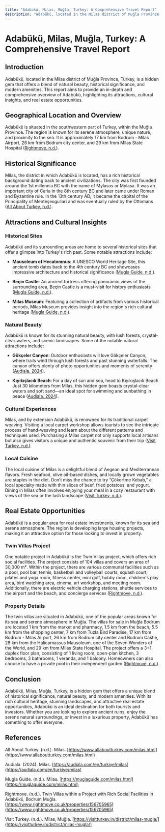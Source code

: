 ```yaml
---
title: "Adabükü, Milas, Muğla, Turkey: A Comprehensive Travel Report"
description: "Adabükü, located in the Milas district of Muğla Province, Turkey, is a hidden gem that offers a blend of natural beauty, historical significance, and modern amenities. "
---
```


# Adabükü, Milas, Muğla, Turkey: A Comprehensive Travel Report

## Introduction

Adabükü, located in the Milas district of Muğla Province, Turkey, is a hidden gem that offers a blend of natural beauty, historical significance, and modern amenities. This report aims to provide an in-depth and comprehensive overview of Adabükü, highlighting its attractions, cultural insights, and real estate opportunities.

## Geographical Location and Overview

Adabükü is situated in the southwestern part of Turkey, within the Muğla Province. The region is known for its serene atmosphere, unique nature, and proximity to the sea. It is approximately 17 km from Bodrum - Milas Airport, 26 km from Bodrum city center, and 29 km from Milas State Hospital ([Rightmove, n.d.](https://www.rightmove.co.uk/properties/156705965)).

## Historical Significance

Milas, the district in which Adabükü is located, has a rich historical background dating back to ancient civilizations. The city was first founded around the 1st millennia BC with the name of Mylasos or Mylasa. It was an important city of Caria in the 8th century BC and later came under Roman and Byzantine rule. In the 13th century AD, it became the capital of the Principality of Menteşeogullari and was eventually ruled by the Ottomans ([All About Turkey, n.d.](https://www.allaboutturkey.com/milas.html)).

## Attractions and Cultural Insights

### Historical Sites

Adabükü and its surrounding areas are home to several historical sites that offer a glimpse into Turkey's rich past. Some notable attractions include:

* **Mausoleum of Hecatomnus**: A UNESCO World Heritage Site, this ancient tomb dates back to the 4th century BC and showcases impressive architecture and historical significance ([Mugla Guide, n.d.](https://muglaguide.com/milas.html)).

* **Beçin Castle**: An ancient fortress offering panoramic views of the surrounding area, Beçin Castle is a must-visit for history enthusiasts ([Mugla Guide, n.d.](https://muglaguide.com/milas.html)).

* **Milas Museum**: Featuring a collection of artifacts from various historical periods, Milas Museum provides insight into the region's rich cultural heritage ([Mugla Guide, n.d.](https://muglaguide.com/milas.html)).

### Natural Beauty

Adabükü is known for its stunning natural beauty, with lush forests, crystal-clear waters, and scenic landscapes. Some of the notable natural attractions include:

* **Gökçeler Canyon**: Outdoor enthusiasts will love Gökçeler Canyon, where trails wind through lush forests and past stunning waterfalls. The canyon offers plenty of photo opportunities and moments of serenity ([Audiala, 2024](https://audiala.com/en/turkiye/milas)).

* **Kıyıkışlacık Beach**: For a day of sun and sea, head to Kıyıkışlacık Beach. Just 30 kilometers from Milas, this hidden gem boasts crystal-clear waters and soft sand—an ideal spot for swimming and sunbathing in peace ([Audiala, 2024](https://audiala.com/en/turkiye/milas)).

### Cultural Experiences

Milas, and by extension Adabükü, is renowned for its traditional carpet weaving. Visiting a local carpet workshop allows tourists to see the intricate process of hand-weaving and learn about the different patterns and techniques used. Purchasing a Milas carpet not only supports local artisans but also gives visitors a unique and authentic souvenir from their trip ([Visit Turkey, n.d.](https://visitturkey.in/district/milas-mugla/)).

### Local Cuisine

The local cuisine of Milas is a delightful blend of Aegean and Mediterranean flavors. Fresh seafood, olive oil-based dishes, and locally grown vegetables are staples in the diet. Don’t miss the chance to try “Çökertme Kebab,” a local specialty made with thin slices of beef, fried potatoes, and yogurt. Dining in Milas often involves enjoying your meal in a cozy restaurant with views of the sea or the lush landscape ([Visit Turkey, n.d.](https://visitturkey.in/district/milas-mugla/)).

## Real Estate Opportunities

Adabükü is a popular area for real estate investments, known for its sea and serene atmosphere. The region is developing large housing projects, making it an attractive option for those looking to invest in property.

### Twin Villas Project

One notable project in Adabükü is the Twin Villas project, which offers rich social facilities. The project consists of 104 villas and covers an area of 30,000 m². Within the project, there are various communal facilities such as a pool, pool bar, tennis, basketball and volleyball courts, squash court, pilates and yoga room, fitness center, mini golf, hobby room, children's play area, bird watching area, cinema, art workshop, and meeting room. Additionally, there are electric vehicle charging stations, shuttle services to the airport and the beach, and concierge services ([Rightmove, n.d.](https://www.rightmove.co.uk/properties/156705965)).

### Property Details

The twin villas are situated in Adabükü, one of the popular areas known for its sea and serene atmosphere in Muğla. The villas for sale in Muğla Bodrum are located 1 km from the market and pharmacy, 1.5 km from the beach, 5.5 km from the shopping center, 7 km from Tuzla Bird Paradise, 17 km from Bodrum - Milas Airport, 26 km from Bodrum city center and Bodrum Castle, 28 km from the Halicarnassus Mausoleum, one of the Seven Wonders of the World, and 29 km from Milas State Hospital. The project offers a 3+1 duplex floor plan, consisting of 1 living room, open-plan kitchen, 3 bedrooms, 3 bathrooms, 1 veranda, and 1 balcony. Homeowners can also choose to have a private pool in their independent garden ([Rightmove, n.d.](https://www.rightmove.co.uk/properties/156705965)).

## Conclusion

Adabükü, Milas, Muğla, Turkey, is a hidden gem that offers a unique blend of historical significance, natural beauty, and modern amenities. With its rich cultural heritage, stunning landscapes, and attractive real estate opportunities, Adabükü is an ideal destination for both tourists and investors. Whether you are looking to explore ancient ruins, enjoy the serene natural surroundings, or invest in a luxurious property, Adabükü has something to offer everyone.

## References

All About Turkey. (n.d.). Milas. [https://www.allaboutturkey.com/milas.html](https://www.allaboutturkey.com/milas.html)

Audiala. (2024). Milas. [https://audiala.com/en/turkiye/milas](https://audiala.com/en/turkiye/milas)

Mugla Guide. (n.d.). Milas. [https://muglaguide.com/milas.html](https://muglaguide.com/milas.html)

Rightmove. (n.d.). Twin Villas within a Project with Rich Social Facilities in Adabükü, Bodrum Muğla. [https://www.rightmove.co.uk/properties/156705965](https://www.rightmove.co.uk/properties/156705965)

Visit Turkey. (n.d.). Milas, Muğla. [https://visitturkey.in/district/milas-mugla/](https://visitturkey.in/district/milas-mugla/)